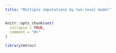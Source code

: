 ```yaml
---
title: "Multiple imputations by two-level model"
---
```


```r
knitr::opts_chunk$set(
  collapse = TRUE,
  comment = "#>"
)
```

```r
library(mtroc)
```
